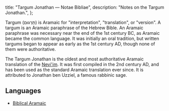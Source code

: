   title: "Targum Jonathan — Notae Bibliae",
  description: "Notes on the Targum Jonathan.",
};

<Initial text="Targum Jonathan"/>

Targum (תַּרְגּוּם) is Aramaic for "interpretation", "translation", or "version". A targum is an Aramaic paraphrase of the Hebrew Bible. An Aramaic paraphrase was necessary near the end of the 1st century BC, as Aramaic became the common language. It was initially an oral tradition, but written targums began to appear as early as the 1st century AD, though none of them were authoritative.

The Targum Jonathan is the oldest and most authoritative Aramaic translation of the [Nevi'im](/bible/old-testament/jewish-order/neviim). It was first compiled in the 2nd century AD, and has been used as the standard Aramaic translation ever since. It is attributed to Jonathan ben Uzziel, a famous rabbinic sage.

## Languages

* [Biblical Aramaic](/bible/languages/biblical-aramaic)
